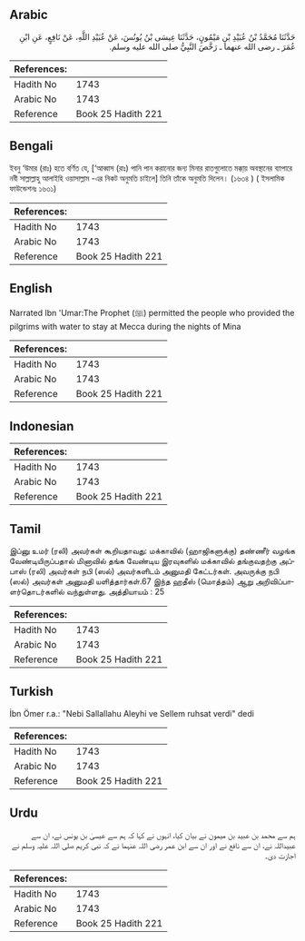 ## Arabic


<div dir="rtl" lang="ar" style={{fontSize:'larger',backgroundColor:'#f8f9fa',padding:20}}>
حَدَّثَنَا مُحَمَّدُ بْنُ عُبَيْدِ بْنِ مَيْمُونٍ، حَدَّثَنَا عِيسَى بْنُ يُونُسَ، عَنْ عُبَيْدِ اللَّهِ، عَنْ نَافِعٍ، عَنِ ابْنِ عُمَرَ ـ رضى الله عنهما ـ رَخَّصَ النَّبِيُّ صلى الله عليه وسلم‏.‏
</div>
<div style={{backgroundColor:'#f8f9fa',padding:20, marginBottom: 10}}><table> <thead> <tr> <th>References:</th> <th></th> </tr> </thead> <tbody><tr><td>Hadith No</td><td>1743</td></tr><tr><td>Arabic No</td><td>1743</td></tr><tr><td>Reference</td><td>Book 25 Hadith 221</td></tr></tbody></table></div>

## Bengali


<div dir="ltr" lang="bn" style={{fontSize:'larger',backgroundColor:'#f8f9fa',padding:20}}>
ইবনু ‘উমার (রাঃ) হতে বর্ণিত যে, [‘আব্বাস (রাঃ) পানি পান করানোর জন্য মিনার রাতগুলোতে মক্কা্য় অবস্থানের ব্যাপারে নবী সাল্লাল্লাহু আলাইহি ওয়াসাল্লাম -এর নিকট অনুমতি চাইলে] তিনি তাঁকে অনুমতি দিলেন। (১৬৩৪ ) ( ইসলামিক ফাউন্ডেশনঃ ১৬৩১)
</div>
<div style={{backgroundColor:'#f8f9fa',padding:20, marginBottom: 10}}><table> <thead> <tr> <th>References:</th> <th></th> </tr> </thead> <tbody><tr><td>Hadith No</td><td>1743</td></tr><tr><td>Arabic No</td><td>1743</td></tr><tr><td>Reference</td><td>Book 25 Hadith 221</td></tr></tbody></table></div>

## English


<div dir="ltr" lang="en" style={{fontSize:'larger',backgroundColor:'#f8f9fa',padding:20}}>
Narrated Ibn 'Umar:The Prophet (ﷺ) permitted the people who provided the pilgrims with water to stay at Mecca during the nights of Mina
</div>
<div style={{backgroundColor:'#f8f9fa',padding:20, marginBottom: 10}}><table> <thead> <tr> <th>References:</th> <th></th> </tr> </thead> <tbody><tr><td>Hadith No</td><td>1743</td></tr><tr><td>Arabic No</td><td>1743</td></tr><tr><td>Reference</td><td>Book 25 Hadith 221</td></tr></tbody></table></div>

## Indonesian


<div dir="ltr" lang="id" style={{fontSize:'larger',backgroundColor:'#f8f9fa',padding:20}}>

</div>
<div style={{backgroundColor:'#f8f9fa',padding:20, marginBottom: 10}}><table> <thead> <tr> <th>References:</th> <th></th> </tr> </thead> <tbody><tr><td>Hadith No</td><td>1743</td></tr><tr><td>Arabic No</td><td>1743</td></tr><tr><td>Reference</td><td>Book 25 Hadith 221</td></tr></tbody></table></div>

## Tamil


<div dir="ltr" lang="ta" style={{fontSize:'larger',backgroundColor:'#f8f9fa',padding:20}}>
இப்னு உமர் (ரலி) அவர்கள் கூறியதாவது: மக்காவில் (ஹாஜிகளுக்கு) தண்ணீர் வழங்க வேண்டியிருப்பதால் மினாவில் தங்க வேண்டிய இரவுகளில் மக்காவில் தங்குவதற்கு அப்பாஸ் (ரலி) அவர்கள் நபி (ஸல்) அவர்களிடம் அனுமதி கேட்டர்கள். அவருக்கு நபி (ஸல்) அவர்கள் அனுமதி யளித்தார்கள்.67 இந்த ஹதீஸ் (மொத்தம்) ஆறு அறிவிப்பாளர்தொடர்களில் வந்துள்ளது. அத்தியாயம் : 25
</div>
<div style={{backgroundColor:'#f8f9fa',padding:20, marginBottom: 10}}><table> <thead> <tr> <th>References:</th> <th></th> </tr> </thead> <tbody><tr><td>Hadith No</td><td>1743</td></tr><tr><td>Arabic No</td><td>1743</td></tr><tr><td>Reference</td><td>Book 25 Hadith 221</td></tr></tbody></table></div>

## Turkish


<div dir="ltr" lang="tr" style={{fontSize:'larger',backgroundColor:'#f8f9fa',padding:20}}>
İbn Ömer r.a.: "Nebi Sallallahu Aleyhi ve Sellem ruhsat verdi" dedi
</div>
<div style={{backgroundColor:'#f8f9fa',padding:20, marginBottom: 10}}><table> <thead> <tr> <th>References:</th> <th></th> </tr> </thead> <tbody><tr><td>Hadith No</td><td>1743</td></tr><tr><td>Arabic No</td><td>1743</td></tr><tr><td>Reference</td><td>Book 25 Hadith 221</td></tr></tbody></table></div>

## Urdu


<div dir="rtl" lang="ur" style={{fontSize:'larger',backgroundColor:'#f8f9fa',padding:20}}>
ہم سے محمد بن عبید بن میمون نے بیان کیا، انہوں نے کہا کہ ہم سے عیسیٰ بن یونس نے، ان سے عبیداللہ نے، ان سے نافع نے اور ان سے ابن عمر رضی اللہ عنہما نے کہ نبی کریم صلی اللہ علیہ وسلم نے اجازت دی۔
</div>
<div style={{backgroundColor:'#f8f9fa',padding:20, marginBottom: 10}}><table> <thead> <tr> <th>References:</th> <th></th> </tr> </thead> <tbody><tr><td>Hadith No</td><td>1743</td></tr><tr><td>Arabic No</td><td>1743</td></tr><tr><td>Reference</td><td>Book 25 Hadith 221</td></tr></tbody></table></div>